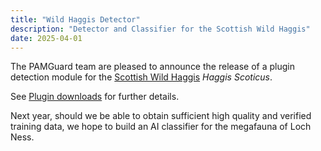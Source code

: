 ```yaml
---
title: "Wild Haggis Detector"
description: "Detector and Classifier for the Scottish Wild Haggis"
date: 2025-04-01
---
```


The PAMGuard team are pleased to announce the release of a plugin detection module for the [Scottish Wild Haggis](https://haggiswildlifefoundation.com/) *Haggis Scoticus*.

See [Plugin downloads](../pluginmodules.qmd) for further details.

Next year, should we be able to obtain sufficient high quality and verified training data, we hope to build an AI classifier for the megafauna of Loch Ness.
